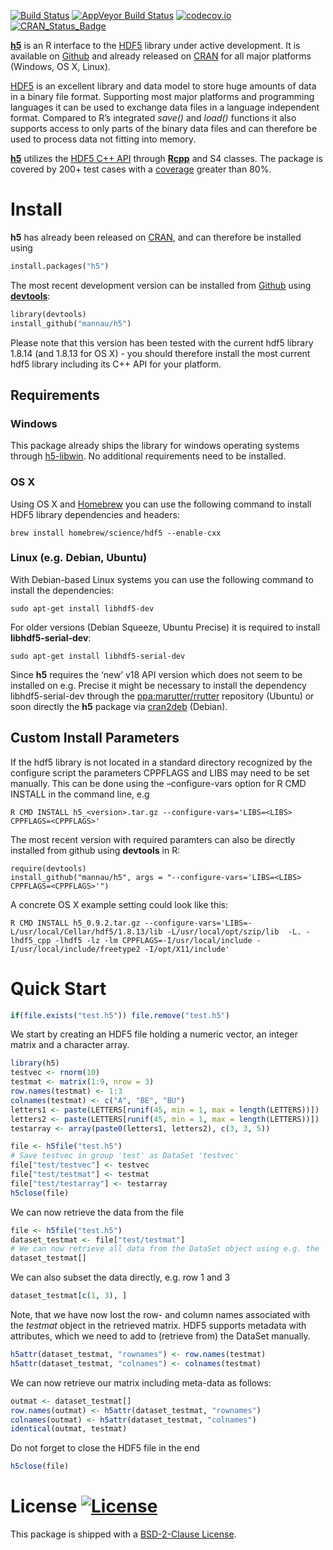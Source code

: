 [![Build Status](https://travis-ci.org/mannau/h5.svg?branch=master)](https://travis-ci.org/mannau/h5) 
[![AppVeyor Build Status](https://ci.appveyor.com/api/projects/status/github/mannau/h5?branch=master&svg=true)](https://ci.appveyor.com/project/mannau/h5)
[![codecov.io](http://codecov.io/github/mannau/h5/coverage.svg?branch=master)](http://codecov.io/github/mannau/h5?branch=master) 
[![CRAN_Status_Badge](http://www.r-pkg.org/badges/version/h5)](http://cran.r-project.org/package=h5)

**[h5](http://cran.r-project.org/web/packages/h5/index.html)** is an R 
interface to the [HDF5](https://www.hdfgroup.org/HDF5) library under active development. It is available on [Github](https://github.com/mannau/h5) and already released on [CRAN](https://cran.r-project.org/web/packages/h5/index.html) for all major platforms (Windows, OS X, Linux). 

[HDF5](https://www.hdfgroup.org/HDF5/) is an excellent library and data model to 
store huge amounts of data in a binary file format. Supporting most major 
platforms and programming languages it can be used to exchange data files in a 
language independent format. Compared to R's integrated *save()* and *load()* 
functions it also supports access to only parts of the binary data files and can
therefore be used to process data not fitting into memory.

**[h5](http://cran.r-project.org/web/packages/h5/index.html)** utilizes the 
[HDF5 C++ API](https://www.hdfgroup.org/HDF5/doc/cpplus_RM/) through 
**[Rcpp](http://cran.r-project.org/web/packages/Rcpp/index.html)** and S4 classes. 
The package is covered by 200+ test cases with a [coverage](https://codecov.io/github/mannau/h5?branch=master) greater than 80%.

# Install
**h5** has already been released on [CRAN](https://cran.r-project.org/web/packages/h5/index.html), and can therefore be installed using

```python
install.packages("h5")
```

The most recent development version can be installed from [Github](https://github.com/mannau/h5) using [**devtools**](https://cran.r-project.org/web/packages/devtools/index.html):

```python
library(devtools)
install_github("mannau/h5")
```
Please note that this version has been tested with the current hdf5 library 1.8.14 (and 1.8.13 for OS X) - you should therefore install the most current hdf5 library including its C++ API for your platform. 

## Requirements

### Windows
This package already ships the library for windows operating systems through [h5-libwin](https://github.com/mannau/h5-libwin). No additional requirements need to be installed.


### OS X
Using OS X and [Homebrew](http://brew.sh) you can use the following command to install HDF5 library dependencies and headers:
```shell
brew install homebrew/science/hdf5 --enable-cxx
```

### Linux (e.g. Debian, Ubuntu)
With Debian-based Linux systems you can use the following command to install the dependencies:
```shell
sudo apt-get install libhdf5-dev
```

For older versions (Debian Squeeze, Ubuntu Precise) it is required to install **libhdf5-serial-dev**:
```shell
sudo apt-get install libhdf5-serial-dev
```

Since **h5** requires the 'new' v18 API version which does not seem to be installed on e.g. Precise it might be necessary to install
the dependency libhdf5-serial-dev through the 
[ppa:marutter/rrutter](https://launchpad.net/~marutter/+archive/ubuntu/rrutter) 
repository (Ubuntu) or soon directly the **h5** package via 
[cran2deb](http://debian-r.debian.net) (Debian).

## Custom Install Parameters
If the hdf5 library is not located in a standard directory recognized by the configure script the parameters CPPFLAGS and LIBS may need to be set manually. 
This can be done using the --configure-vars option for R CMD INSTALL in the command line, e.g
```shell
R CMD INSTALL h5_<version>.tar.gz --configure-vars='LIBS=<LIBS> CPPFLAGS=<CPPFLAGS>'
```

The most recent version with required paramters can also be directly installed from github using **devtools** in R:
```shell
require(devtools)
install_github("mannau/h5", args = "--configure-vars='LIBS=<LIBS> CPPFLAGS=<CPPFLAGS>'")
```

A concrete OS X example setting could look like this:
```shell
R CMD INSTALL h5_0.9.2.tar.gz --configure-vars='LIBS=-L/usr/local/Cellar/hdf5/1.8.13/lib -L/usr/local/opt/szip/lib  -L. -lhdf5_cpp -lhdf5 -lz -lm CPPFLAGS=-I/usr/local/include -I/usr/local/include/freetype2 -I/opt/X11/include'
```

# Quick Start
```r
if(file.exists("test.h5")) file.remove("test.h5")
```
We start by creating an HDF5 file holding a numeric vector, an integer matrix and a character array.

```r
library(h5)
testvec <- rnorm(10)
testmat <- matrix(1:9, nrow = 3)
row.names(testmat) <- 1:3
colnames(testmat) <- c("A", "BE", "BU")
letters1 <- paste(LETTERS[runif(45, min = 1, max = length(LETTERS))])
letters2 <- paste(LETTERS[runif(45, min = 1, max = length(LETTERS))])
testarray <- array(paste0(letters1, letters2), c(3, 3, 5))

file <- h5file("test.h5")
# Save testvec in group 'test' as DataSet 'testvec'
file["test/testvec"] <- testvec
file["test/testmat"] <- testmat
file["test/testarray"] <- testarray
h5close(file)
```

We can now retrieve the data from the file

```r
file <- h5file("test.h5")
dataset_testmat <- file["test/testmat"]
# We can now retrieve all data from the DataSet object using e.g. the  subsetting operator
dataset_testmat[]
```

We can also subset the data directly, e.g. row 1 and 3
```r
dataset_testmat[c(1, 3), ]
```

Note, that we have now lost the row- and column names associated with the *testmat* object
in the retrieved matrix. HDF5 supports metadata with attributes, which we need to
add to (retrieve from) the DataSet manually.

```r
h5attr(dataset_testmat, "rownames") <- row.names(testmat)
h5attr(dataset_testmat, "colnames") <- colnames(testmat)
```

We can now retrieve our matrix including meta-data as follows:


```r
outmat <- dataset_testmat[]
row.names(outmat) <- h5attr(dataset_testmat, "rownames")
colnames(outmat) <- h5attr(dataset_testmat, "colnames")
identical(outmat, testmat)
```

Do not forget to close the HDF5 file in the end

```r
h5close(file)
```

# License [![License](https://img.shields.io/badge/license-BSD%202%20clause-blue.svg?style=flat)](http://opensource.org/licenses/BSD-2-Clause)

This package is shipped with a [BSD-2-Clause License](http://opensource.org/licenses/BSD-2-Clause). 


